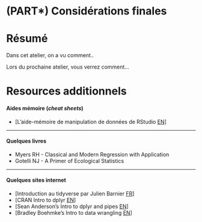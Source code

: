 # (PART\*) Considérations finales {-}

# Résumé

Dans cet atelier, on a vu comment..


Lors du prochaine atelier, vous verrez comment...

# Resources additionnels

#### Aides mémoire (*cheat sheets*)

-   [L'aide-mémoire de manipulation de données de RStudio
    [EN](https://www.rstudio.com/wp-content/uploads/2015/02/data-wrangling-cheatsheet.pdf)]
    
------------------------------------------------------------------------

#### Quelques livres

-   Myers RH - Classical and Modern Regression with Application
-   Gotelli NJ - A Primer of Ecological Statistics

------------------------------------------------------------------------

#### Quelques sites internet

-   [Introduction au tidyverse par Julien Barnier
    [FR](https://juba.github.io/tidyverse/index.html)]
-   [CRAN Intro to dplyr
    [EN](https://cran.rstudio.com/web/packages/dplyr/vignettes/introduction.html)]
-   [Sean Anderson's Intro to dplyr and pipes
    [EN](http://seananderson.ca/2014/09/13/dplyr-intro.html)]
-   [Bradley Boehmke's Intro to data wrangling
    [EN](https://rpubs.com/bradleyboehmke/data_wrangling)]

